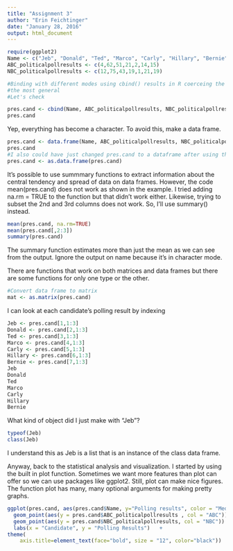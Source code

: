 ```yaml
---
title: "Assignment 3"
author: "Erin Feichtinger"
date: "January 28, 2016"
output: html_document
---
```


```r
require(ggplot2)
Name <- c("Jeb", "Donald", "Ted", "Marco", "Carly", "Hillary", "Bernie")
ABC_politicalpollresults <- c(4,62,51,21,2,14,15)
NBC_politicalpollresults <- c(12,75,43,19,1,21,19)

#Binding with different modes using cbind() results in R coerceing the elements to
#the most general 
#Let's check

pres.cand <- cbind(Name, ABC_politicalpollresults, NBC_politicalpollresults)
pres.cand

```
 Yep, everything has become a character. To avoid this, make a data frame. 
 
```r
pres.cand <- data.frame(Name, ABC_politicalpollresults, NBC_politicalpollresults)
pres.cand
#I also could have just changed pres.cand to a dataframe after using the cbind function by using as.data.frame like so:
pres.cand <- as.data.frame(pres.cand)
```

It's possible to use summmary functions to extract information about the central tendency and spread of data on data frames. However, the code mean(pres.cand) does not work as shown in the example. I tried adding na.rm = TRUE to the function but that didn't work either. Likewise, trying to subset the 2nd and 3rd columns does not work. So, I'll use summary() instead. 
```r
mean(pres.cand, na.rm=TRUE)
mean(pres.cand[,2:3])
summary(pres.cand)
```

The summary function estimates more than just the mean as we can see from the output. Ignore the output on name because it's in character mode. 

There are functions that work on both matrices and data frames but there are some functions for only one type or the other. 
```r
#Convert data frame to matrix
mat <- as.matrix(pres.cand)

```

I can look at each candidate's polling result by indexing 
```r
Jeb <- pres.cand[1,1:3]
Donald <- pres.cand[2,1:3]
Ted <- pres.cand[3,1:3]
Marco <- pres.cand[4,1:3]
Carly <- pres.cand[5,1:3]
Hillary <- pres.cand[6,1:3]
Bernie <- pres.cand[7,1:3]
Jeb
Donald
Ted
Marco
Carly
Hillary
Bernie

```

What kind of object did I just make with "Jeb"?
```r
typeof(Jeb)
class(Jeb)
```

I understand this as Jeb is a list that is an instance of the class data frame. 

Anyway, back to the statistical analysis and visualization. I started by using the built in plot function. Sometimes we want more features than plot can offer so we can use packages like ggplot2. Still, plot can make nice figures. The function plot has many, many optional arguments for making pretty graphs. 
```r
ggplot(pres.cand, aes(pres.cand$Name, y="Polling results", color = "Media Outlet")) + 
  geom_point(aes(y = pres.cand$ABC_politicalpollresults , col = "ABC")) + 
  geom_point(aes(y = pres.cand$NBC_politicalpollresults, col = "NBC")) + 
  labs(x = "Candidate", y = "Polling Results")   +
theme(
    axis.title=element_text(face="bold", size = "12", color="black"))
         

```
